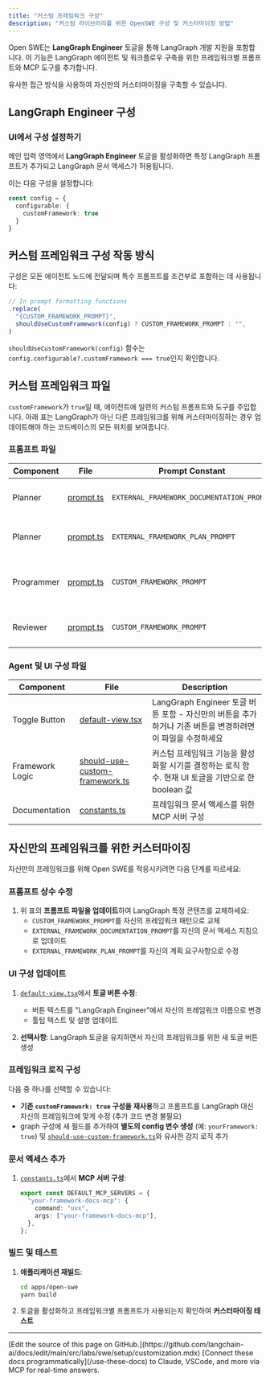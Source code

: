 ```yaml
---
title: "커스텀 프레임워크 구성"
description: "커스텀 라이브러리를 위한 OpenSWE 구성 및 커스터마이징 방법"
---
```


Open SWE는 **LangGraph Engineer** 토글을 통해 LangGraph 개발 지원을 포함합니다. 이 기능은 LangGraph 에이전트 및 워크플로우 구축을 위한 프레임워크별 프롬프트와 MCP 도구를 추가합니다.

유사한 접근 방식을 사용하여 자신만의 커스터마이징을 구축할 수 있습니다.

## LangGraph Engineer 구성

### UI에서 구성 설정하기

메인 입력 영역에서 **LangGraph Engineer** 토글을 활성화하면 특정 LangGraph 프롬프트가 추가되고 LangGraph 문서 액세스가 허용됩니다.

이는 다음 구성을 설정합니다:

```typescript
const config = {
  configurable: {
    customFramework: true
  }
}
```

## 커스텀 프레임워크 구성 작동 방식

구성은 모든 에이전트 노드에 전달되며 특수 프롬프트를 조건부로 포함하는 데 사용됩니다:

```typescript
// In prompt formatting functions
.replace(
  "{CUSTOM_FRAMEWORK_PROMPT}",
  shouldUseCustomFramework(config) ? CUSTOM_FRAMEWORK_PROMPT : "",
)
```

`shouldUseCustomFramework(config)` 함수는 `config.configurable?.customFramework === true`인지 확인합니다.

## 커스텀 프레임워크 파일

`customFramework`가 `true`일 때, 에이전트에 일련의 커스텀 프롬프트와 도구를 주입합니다. 아래 표는 LangGraph가 아닌 다른 프레임워크를 위해 커스터마이징하는 경우 업데이트해야 하는 코드베이스의 모든 위치를 보여줍니다.

### 프롬프트 파일

| Component | File | Prompt Constant | Description |
|-----------|------|-----------------|-------------|
| Planner | [prompt.ts](https://github.com/langchain-ai/open-swe/tree/main/apps/open-swe/src/graphs/planner/nodes/generate-message/prompt.ts) | `EXTERNAL_FRAMEWORK_DOCUMENTATION_PROMPT` | 프레임워크 문서 액세스 지침 추가 |
| Planner | [prompt.ts](https://github.com/langchain-ai/open-swe/tree/main/apps/open-swe/src/graphs/planner/nodes/generate-message/prompt.ts) | `EXTERNAL_FRAMEWORK_PLAN_PROMPT` | 프레임워크별 계획 요구사항 제공 |
| Programmer | [prompt.ts](https://github.com/langchain-ai/open-swe/tree/main/apps/open-swe/src/graphs/programmer/nodes/generate-message/prompt.ts) | `CUSTOM_FRAMEWORK_PROMPT` | 포괄적인 프레임워크 구현 패턴 및 모범 사례 |
| Reviewer | [prompt.ts](https://github.com/langchain-ai/open-swe/tree/main/apps/open-swe/src/graphs/reviewer/nodes/generate-review-actions/prompt.ts) | `CUSTOM_FRAMEWORK_PROMPT` | 프레임워크 검증 및 테스트 요구사항 |

### Agent 및 UI 구성 파일

| Component | File | Description |
|-----------|------|-------------|
| Toggle Button | [default-view.tsx](https://github.com/langchain-ai/open-swe/tree/main/apps/web/src/components/v2/default-view.tsx) | LangGraph Engineer 토글 버튼 포함 - 자신만의 버튼을 추가하거나 기존 버튼을 변경하려면 이 파일을 수정하세요 |
| Framework Logic | [should-use-custom-framework.ts](https://github.com/langchain-ai/open-swe/tree/main/apps/open-swe/src/utils/should-use-custom-framework.ts) | 커스텀 프레임워크 기능을 활성화할 시기를 결정하는 로직 함수. 현재 UI 토글을 기반으로 한 boolean 값 |
| Documentation | [constants.ts](https://github.com/langchain-ai/open-swe/tree/main/packages/shared/src/constants.ts) | 프레임워크 문서 액세스를 위한 MCP 서버 구성 |


## 자신만의 프레임워크를 위한 커스터마이징

자신만의 프레임워크를 위해 Open SWE를 적응시키려면 다음 단계를 따르세요:

### 프롬프트 상수 수정

1. 위 표의 **프롬프트 파일을 업데이트**하여 LangGraph 특정 콘텐츠를 교체하세요:
   - `CUSTOM_FRAMEWORK_PROMPT`를 자신의 프레임워크 패턴으로 교체
   - `EXTERNAL_FRAMEWORK_DOCUMENTATION_PROMPT`를 자신의 문서 액세스 지침으로 업데이트
   - `EXTERNAL_FRAMEWORK_PLAN_PROMPT`를 자신의 계획 요구사항으로 수정

### UI 구성 업데이트

1. [`default-view.tsx`](https://github.com/langchain-ai/open-swe/tree/main/apps/web/src/components/v2/default-view.tsx)에서 **토글 버튼 수정**:
   - 버튼 텍스트를 "LangGraph Engineer"에서 자신의 프레임워크 이름으로 변경
   - 툴팁 텍스트 및 설명 업데이트

2. **선택사항**: LangGraph 토글을 유지하면서 자신의 프레임워크를 위한 새 토글 버튼 생성

### 프레임워크 로직 구성

다음 중 하나를 선택할 수 있습니다:

- **기존 `customFramework: true` 구성을 재사용**하고 프롬프트를 LangGraph 대신 자신의 프레임워크에 맞게 수정 (추가 코드 변경 불필요)
- graph 구성에 새 필드를 추가하여 **별도의 config 변수 생성** (예: `yourFramework: true`) 및 [`should-use-custom-framework.ts`](https://github.com/langchain-ai/open-swe/tree/main/apps/open-swe/src/utils/should-use-custom-framework.ts)와 유사한 감지 로직 추가

### 문서 액세스 추가

1. [`constants.ts`](https://github.com/langchain-ai/open-swe/tree/main/packages/shared/src/constants.ts)에서 **MCP 서버 구성**:
   ```typescript
   export const DEFAULT_MCP_SERVERS = {
     "your-framework-docs-mcp": {
       command: "uvx",
       args: ["your-framework-docs-mcp"],
     },
   };
   ```

### 빌드 및 테스트

1. **애플리케이션 재빌드**:
   ```bash
   cd apps/open-swe
   yarn build
   ```

2. 토글을 활성화하고 프레임워크별 프롬프트가 사용되는지 확인하여 **커스터마이징 테스트**

---

<Callout icon="pen-to-square" iconType="regular">
    [Edit the source of this page on GitHub.](https://github.com/langchain-ai/docs/edit/main/src/labs/swe/setup/customization.mdx)
</Callout>
<Tip icon="terminal" iconType="regular">
    [Connect these docs programmatically](/use-these-docs) to Claude, VSCode, and more via MCP for    real-time answers.
</Tip>
